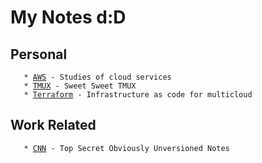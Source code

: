 = My Notes d:D =

== Personal ==
    * [[AWS/index|AWS]] - Studies of cloud services
    * [[TMUX]] - Sweet Sweet TMUX
    * [[Terraform]] - Infrastructure as code for multicloud

== Work Related ==
    * [[CNN/index|CNN]] - Top Secret Obviously Unversioned Notes
